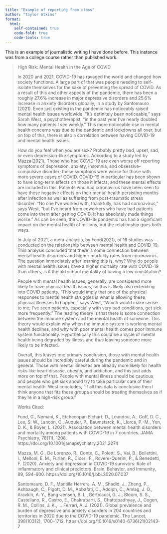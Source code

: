 ```yaml
---
title: "Example of reporting from class"
author: "Taylor Atkins"
format:
  html:
    self-contained: true
    code-fold: true
    code-tools: true
---
```


This is an example of journalistic writing I have done before. This instance was from a college course rather than published work.

> High Risk: Mental Health in the Age of COVID
>
> In 2020 and 2021, COVID-19 has ravaged the world and changed how society functions. A large part of that was people needing to self-isolate themselves for the sake of preventing the spread of COVID. As a result of this and other aspects of the pandemic, there has been a roughly 27.6% increase in major depressive disorders and 25.6% increase in anxiety disorders globally, in a study by Santomauro (2021). Even just existing in the pandemic has noticeably raised mental health issues worldwide. "It's definitely been noticeable," says Sarah West, a psychotherapist, "in the past year I've nearly doubled how many patients I see weekly." This more noticeable rise in mental health concerns was due to the pandemic and lockdowns all over, but on top of this, there is also a correlation between having COVID-19 and mental health issues.
>
> How do you feel when you are sick? Probably pretty bad, upset, sad, or even depression-like symptoms. According to a study led by Mazza(2021), Those who had COVID-19 are even worse off reporting symptoms of depression, anxiety, insomnia, and obsessive- compulsive disorder; these symptoms were worse for those with more severe cases of COVID. COVID-19 in particular has been shown to have long-term effects on those it infects, and these mental effects are included in this. Patients who had coronavirus have been seen to have these negative effects on their mental health persisting months after infection as well as suffering from post-traumatic stress disorder. "No one I've worked with, thankfully, has had coronavirus," says West, "but I've heard from coworkers who have had patients come into them after getting COVID. It has absolutely made things worse." As can be seen, the COVID-19 pandemic has had a significant impact on the mental health of millions, but the relationship goes both ways.
>
> In July of 2021, a meta-analysis, by Fond(2021), of 16 studies was conducted on the relationship between mental health and COVID-19. This analysis concluded that there is some connection between mental health disorders and higher mortality rates from coronavirus. The question immediately after learning this is, why? Why do people with mental health issues have a higher mortality rate with COVID-19 than others, is it the old school mentality of having a low constitution? 
>
> People with mental health issues, generally, are considered more likely to have physical health issues, so this is likely also extending into COVID patients. "This would imply that one of the physical responses to mental health struggles is what is allowing these physical illnesses to happen," says West, "Which would make sense to me; I've seen patients, especially with very bad conditions, get sick more frequently." The leading theory is that there is some connection between the immune system and the mental health of someone. This theory would explain why when the immune system is working mental health declines, and why with poor mental health comes poor immune system functionality. Hypothetically this could be a cycle of mental health being degraded by illness and thus leaving someone more likely to be infected.
>
> Overall, this leaves one primary conclusion, those with mental health issues should be incredibly careful during the pandemic and in general. Those with mental illnesses are already more likely for health risks like heart disease, obesity, and addiction, and this just adds more on top of that. People with mental illness should be cautious, and people who get sick should try to take particular care of their mental health. West concludes, "If all this data is conclusive then I think anyone that fits these groups should be treating themselves as if they're in a high-risk group."
>
> Works Cited:
>
> Fond, G., Nemani, K., Etchecopar-Etchart, D., Loundou, A., Goff, D. C., Lee, S. W., Lancon, C., Auquier, P., Baumstarck, K., Llorca, P.-M., Yon, D. K., & Boyer, L. (2021). Association between mental health disorders and mortality among patients with COVID-19 in 7 countries. JAMA Psychiatry, 78(11), 1208. https://doi.org/10.1001/jamapsychiatry.2021.2274
>
> Mazza, M. G., De Lorenzo, R., Conte, C., Poletti, S., Vai, B., Bollettini, I., Melloni, E. M., Furlan, R., Ciceri, F., Rovere-Querini, P., & Benedetti, F. (2020). Anxiety and depression in COVID-19 survivors: Role of inflammatory and clinical predictors. Brain, Behavior, and Immunity, 89, 594--600. https://doi.org/10.1016/j.bbi.2020.07.037
>
> Santomauro, D. F., Mantilla Herrera, A. M., Shadid, J., Zheng, P., Ashbaugh, C., Pigott, D. M., Abbafati, C., Adolph, C., Amlag, J. O., Aravkin, A. Y., Bang-Jensen, B. L., Bertolacci, G. J., Bloom, S. S., Castellano, R., Castro, E., Chakrabarti, S., Chattopadhyay, J., Cogen, R. M., Collins, J. K., ... Ferrari, A. J. (2021). Global prevalence and burden of depressive and anxiety disorders in 204 countries and territories in 2020 due to the COVID-19 pandemic. The Lancet, 398(10312), 1700--1712. https://doi.org/10.1016/s0140-6736(21)02143-7
